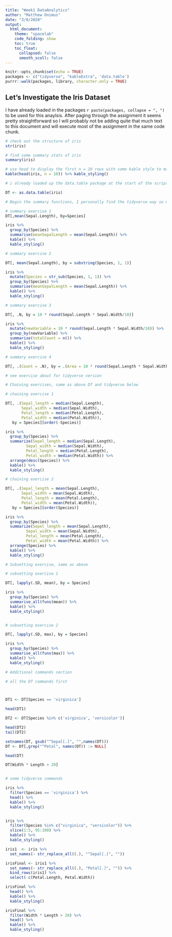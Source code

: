 ```yaml
---
title: "Week1 DataAnalytics"
author: "Matthew Onimus"
date: "3/8/2020"
output:
  html_document:
    theme: "spacelab"
    code_folding: show
    toc: true
    toc_float:
      collapsed: false
      smooth_scoll: false
---
```


```r
knitr::opts_chunk$set(echo = TRUE)
packages <- c("tidyverse", "kableExtra", 'data.table')
purrr::walk(packages, library, character.only = TRUE)
```

## Let's Investigate the Iris Dataset 

I have already loaded in the packages `r paste(packages, collapse = ", ")` to be used for this anaylsis.  After paging through the assignment it seems pretty straightforward so I will probably not be adding quite that much text to this document and will execute most of the assignment in the same code chunk. 


```r

# check out the structure of iris
str(iris)

# find some summary stats of iris
summary(iris)

# use head to display the first n = 10 rows with some kable style to make it look pretty
kable(head(iris, n = 10)) %>% kable_styling()

# i already loaded up the data.table package at the start of the script, I am going to perform the analysis both the example way and also the tidyverse way just to make sure I can do it

DT <- as.data.table(iris)

# Begin the summary functions, I personally find the tidyverse way so much easier to read and code review

# summary exercise 1
DT[,mean(Sepal.Length), by=Species]

iris %>% 
  group_by(Species) %>% 
  summarise(meanSepalLength = mean(Sepal.Length)) %>% 
  kable() %>% 
  kable_styling()

# summary exercise 2

DT[, mean(Sepal.Length), by = substring(Species, 1, 1)]

iris %>% 
  mutate(Species = str_sub(Species, 1, 1)) %>% 
  group_by(Species) %>% 
  summarise(meanSepalLength = mean(Sepal.Length)) %>% 
  kable() %>% 
  kable_styling()

# summary exercise 3

DT[, .N, by = 10 * round(Sepal.Length * Sepal.Width/10)]

iris %>% 
  mutate(newVariable = 10 * round(Sepal.Length * Sepal.Width/10)) %>% 
  group_by(newVariable) %>% 
  summarise(totalCount = n()) %>% 
  kable() %>% 
  kable_styling()

# summary exercise 4

DT[, .(Count = .N), by = .(Area = 10 * round(Sepal.Length * Sepal.Width/10))]

# see exercise about for tidyverse version

# Chaining exercises, same as above DT and tidyverse below

# chaining exercise 1

DT[, .(Sepal_length = median(Sepal.Length),
       Sepal_width = median(Sepal.Width),
       Petal_length = median(Petal.Length),
       Petal_width = median(Petal.Width)),
   by = Species][order(-Species)]

iris %>% 
  group_by(Species) %>% 
  summarize(Sepel_length = median(Sepal.Length),
         Sepal_width = median(Sepal.Width),
         Petal_length = median(Petal.Length),
         Petal_width = median(Petal.Width)) %>% 
  arrange(desc(Species)) %>% 
  kable() %>% 
  kable_styling()

# chaining exercise 2

DT[, .(Sepal_length = mean(Sepal.Length),
       Sepal_width = mean(Sepal.Width),
       Petal_length = mean(Petal.Length),
       Petal_width = mean(Petal.Width)),
   by = Species][order(Species)]

iris %>% 
  group_by(Species) %>% 
  summarize(Sepel_length = mean(Sepal.Length),
         Sepal_width = mean(Sepal.Width),
         Petal_length = mean(Petal.Length),
         Petal_width = mean(Petal.Width)) %>% 
  arrange(Species) %>% 
  kable() %>% 
  kable_styling()

# Subsetting exercise, same as above

# subsetting exercise 1

DT[, lapply(.SD, mean), by = Species]

iris %>% 
  group_by(Species) %>% 
  summarise_all(funs(mean)) %>% 
  kable() %>% 
  kable_styling()


# subsetting exercise 2

DT[, lapply(.SD, max), by = Species]

iris %>% 
  group_by(Species) %>% 
  summarise_all(funs(max)) %>% 
  kable() %>% 
  kable_styling()

# Additional commands section

# all the DT commands first



DT1 <- DT[Species == 'virginica']

head(DT1)

DT2 <- DT[Species %in% c('virginica', 'versicolor')]

head(DT2)
tail(DT2)

setnames(DT, gsub("^Sepal[.]", "",names(DT)))
DT <- DT[,grep("^Petal", names(DT)) := NULL]

head(DT)

DT[Width * Length > 20]


# some tidyverse commands

iris %>% 
  filter(Species == 'virginica') %>% 
  head() %>% 
  kable() %>% 
  kable_styling()


iris %>% 
  filter(Species %in% c("virginica", "versicolor")) %>% 
  slice(1:5, 95:100) %>% 
  kable() %>% 
  kable_styling()

iris1  <- iris %>%
  set_names(~ str_replace_all((.), "^Sepal[.]", "")) 

irisFinal <- iris1 %>% 
  set_names(~ str_replace_all((.), "Petal[.]", "")) %>%
  bind_rows(iris1) %>% 
  select(-c(Petal.Length, Petal.Width)) 

irisFinal %>% 
  head() %>% 
  kable() %>% 
  kable_styling()

irisFinal %>% 
  filter(Width * Length > 20) %>% 
  head() %>% 
  kable() %>% 
  kable_styling()
  
  

```
